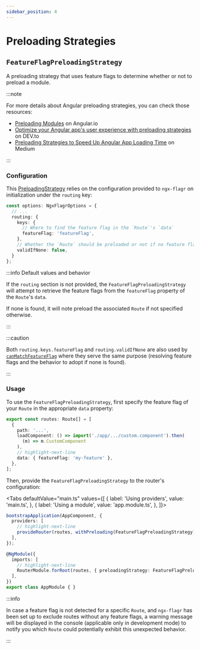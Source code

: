 ```yaml
---
sidebar_position: 4
---
```



# Preloading Strategies

## `FeatureFlagPreloadingStrategy`

A preloading strategy that uses feature flags to determine whether or not to preload a module.

:::note

For more details about Angular preloading strategies, you can check those
resources:

- [Preloading Modules](https://angular.io/guide/lazy-loading-ngmodules#preloading-modules) on Angular.io
- [Optimize your Angular app's user experience with preloading strategies](https://dev.to/this-is-angular/optimize-your-angular-apps-user-experience-with-preloading-strategies-3ie7) on DEV.to
- [Preloading Strategies to Speed Up Angular App Loading Time](https://blog.bitsrc.io/preloading-strategies-boost-up-angular-app-loading-time-ffb19da63155) on Medium

:::

### Configuration

This [PreloadingStrategy](https://angular.io/api/router/PreloadingStrategy)
relies on the configuration provided to `ngx-flagr` on initialization under the
`routing` key:

```ts
const options: NgxFlagrOptions = {
  // ...
  routing: {
    keys: {
      // Where to find the feature flag in the `Route`'s `data`
      featureFlag: 'featureFlag',
    },
    // Whether the `Route` should be preloaded or not if no feature flag is found
    validIfNone: false,
  }
};
```

:::info Default values and behavior

If the `routing` section is not provided, the `FeatureFlagPreloadingStrategy`
will attempt to retrieve the feature flags from the `featureFlag` property of
the `Route`'s `data`.

If none is found, it will note preload the associated `Route` if not specified
otherwise.

:::

:::caution

Both `routing.keys.featureFlag` and `routing.validIfNone` are also used by
[`canMatchFeatureFlag`](./guards#canmatchfeatureflag) where they serve the same
purpose (resolving feature flags and the behavior to adopt if none is found).

:::

### Usage

To use the `FeatureFlagPreloadingStrategy`, first specify the feature flag of
your `Route` in the appropriate `data` property:

```ts
export const routes: Route[] = [
  {
    path: '...',
    loadComponent: () => import('./app/.../custom.component').then(
      (m) => m.CustomComponent
    ),
    // highlight-next-line
    data: { featureFlag: 'my-feature' },
  },
];
```

Then, provide the `FeatureFlagPreloadingStrategy` to the router's configuration:

<Tabs defaultValue="main.ts" values={[
  { label: 'Using providers', value: 'main.ts', },
  { label: 'Using a module', value: 'app.module.ts', },
]}>

<TabItem value="main.ts">

```typescript title="main.ts"
bootstrapApplication(AppComponent, {
  providers: [
    // highlight-next-line
    provideRouter(routes, withPreloading(FeatureFlagPreloadingStrategy)),
  ],
});
```

</TabItem>

<TabItem value="app.module.ts">

```typescript title="app.module.ts"
@NgModule({
  imports: [
    // highlight-next-line
    RouterModule.forRoot(routes, { preloadingStrategy: FeatureFlagPreloadingStrategy }),
  ],
})
export class AppModule { }
```

</TabItem>
</Tabs>

:::info

In case a feature flag is not detected for a specific `Route`, and `ngx-flagr`
has been set up to exclude routes without any feature flags, a warning message
will be displayed in the console (applicable only in development mode) to notify
you which `Route` could potentially exhibit this unexpected behavior.

:::
